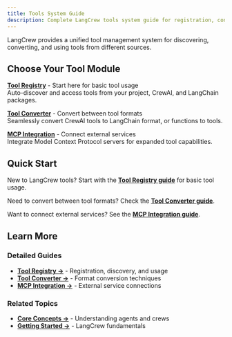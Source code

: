 ```yaml
---
title: Tools System Guide
description: Complete LangCrew tools system guide for registration, conversion, and management
---
```



LangCrew provides a unified tool management system for discovering, converting, and using tools from different sources.

## Choose Your Tool Module

**[Tool Registry](/guides/tools/tool-registry)** - Start here for basic tool usage  
Auto-discover and access tools from your project, CrewAI, and LangChain packages.

**[Tool Converter](/guides/tools/tool-converter)** - Convert between tool formats  
Seamlessly convert CrewAI tools to LangChain format, or functions to tools.

**[MCP Integration](/guides/tools/tool-mcp)** - Connect external services  
Integrate Model Context Protocol servers for expanded tool capabilities.

## Quick Start

New to LangCrew tools? Start with the **[Tool Registry guide](/guides/tools/tool-registry)** for basic tool usage.

Need to convert between tool formats? Check the **[Tool Converter guide](/guides/tools/tool-converter)**.

Want to connect external services? See the **[MCP Integration guide](/guides/tools/tool-mcp)**.

## Learn More

### Detailed Guides

- **[Tool Registry →](/guides/tools/tool-registry)** - Registration, discovery, and usage
- **[Tool Converter →](/guides/tools/tool-converter)** - Format conversion techniques  
- **[MCP Integration →](/guides/tools/tool-mcp)** - External service connections

### Related Topics

- **[Core Concepts →](/concepts/)** - Understanding agents and crews
- **[Getting Started →](/guides/introduction/)** - LangCrew fundamentals
